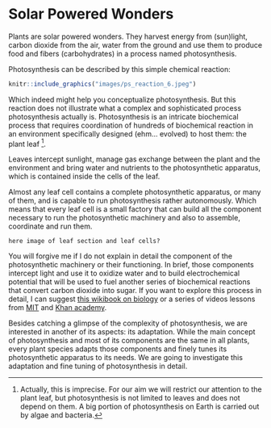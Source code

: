 # Solar Powered Wonders

Plants are solar powered wonders. They harvest energy from (sun)light, carbon dioxide from the air, water from the ground and use them to produce food and fibers (carbohydrates) in a process named photosynthesis.

Photosynthesis can be described by this simple chemical reaction:


```r
knitr::include_graphics("images/ps_reaction_6.jpeg")
```


Which indeed might help you conceptualize photosynthesis. But this reaction does not illustrate what a complex and sophisticated process photosynthesis actually is. Photosynthesis is an intricate biochemical process that requires coordination of hundreds of biochemical reaction in an environment specifically designed (ehm... evolved) to host them: the plant leaf ^[Actually, this is imprecise. For our aim we will restrict our attention to the plant leaf, but photosynthesis is not limited to leaves and does not depend on them. A big portion of photosynthesis on Earth is carried out by algae and bacteria.].

Leaves intercept sunlight, manage gas exchange between the plant and the environment and bring water and nutrients to the photosynthetic apparatus, which is contained inside the cells of the leaf.

Almost any leaf cell contains a complete photosynthetic apparatus, or many of them, and is capable to run photosynthesis rather autonomously. Which means that every leaf cell is a small factory that can build all the component necessary to run the photosynthetic machinery and also to assemble, coordinate and run them.

```
here image of leaf section and leaf cells?
```

You will forgive me if I do not explain in detail the component of the photosynthetic machinery or their functioning. In brief, those components intercept light and use it to oxidize water and to build electrochemical potential that will be used to fuel another series of biochemical reactions that convert carbon dioxide into sugar. If you want to explore this process in detail, I can suggest [this wikibook on biology](https://en.wikibooks.org/wiki/Biology%2C_Answering_the_Big_Questions_of_Life/Photosynthesis) or a series of videos lessons from [MIT](https://www.youtube.com/user/MIT/search?query=photosynthesis) and [Khan academy](https://www.khanacademy.org/science/biology/photosynthesis-in-plants).

Besides catching a glimpse of the complexity of photosynthesis, we are interested in another of its aspects: its adaptation. While the main concept of photosynthesis and most of its components are the same in all plants, every plant species adapts those components and finely tunes its photosynthetic apparatus to its needs. We are going to investigate this adaptation and fine tuning of photosynthesis in detail.
